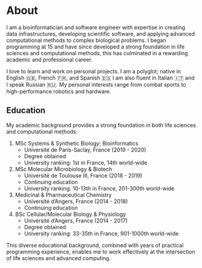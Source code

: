 # About {.unnumbered .unlisted}

I am a bioinformatician and software engineer with expertise in creating data infrastructures, developing scientific software, and applying advanced computational methods to complex biological problems. I began programming at 15 and have since developed a strong foundation in life sciences and computational methods, this has culminated in a rewarding academic and professional career.

I love to learn and work on personal projects. I am a polyglot; native in English 🇬🇧, French 🇫🇷, and Spanish 🇪🇸 I am also fluent in Italian 🇮🇹 and I speak Russian 🇷🇺. My personal interests range from combat sports to high-performance robotics and hardware.

## Education

My academic background provides a strong foundation in both life sciences and computational methods:

1. MSc Systems & Synthetic Biology; Bioinformatics
   - Université de Paris-Saclay, France (2019 - 2020)
   - Degree obtained
   - University ranking: 1st in France, 14th world-wide

2. MSc Molecular Microbiology & Biotech
   - Université de Toulouse III, France (2018 - 2019)
   - Continuing education
   - University ranking: 10-13th in France, 201-300th world-wide

3. Medicinal & Pharmaceutical Chemistry
   - Université d'Angers, France (2014 - 2018)
   - Continuing education

4. BSc Cellular/Molecular Biology & Physiology
   - Université d'Angers, France (2014 - 2017)
   - Degree obtained
   - University ranking: 33-35th in France, 901-1000th world-wide

This diverse educational background, combined with years of practical programming experience, enables me to work effectively at the intersection of life sciences and advanced computing.
